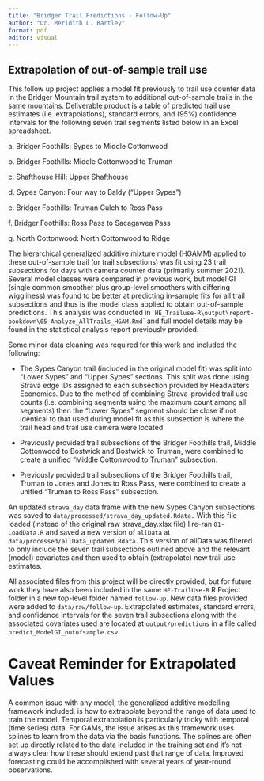 ```yaml
---
title: "Bridger Trail Predictions - Follow-Up"
author: "Dr. Meridith L. Bartley"
format: pdf
editor: visual
---
```


## Extrapolation of out-of-sample trail use 

This follow up project applies a model fit previously to trail use counter data in the Bridger Mountain trail system to additional out-of-sample trails in the same mountains. Deliverable product is a table of predicted trail use estimates (i.e. extrapolations), standard errors, and (95%) confidence intervals for the following seven trail segments listed below in an Excel spreadsheet.

a\. Bridger Foothills: Sypes to Middle Cottonwood

b\. Bridger Foothills: Middle Cottonwood to Truman

c\. Shafthouse Hill: Upper Shafthouse

d\. Sypes Canyon: Four way to Baldy ("Upper Sypes")

e\. Bridger Foothills: Truman Gulch to Ross Pass

f\. Bridger Foothills: Ross Pass to Sacagawea Pass

g\. North Cottonwood: North Cottonwood to Ridge

The hierarchical generalized additive mixture model (HGAMM) applied to these out-of-sample trail (or trail subsections) was fit using 23 trail subsections for days with camera counter data (primarily summer 2021). Several model classes were compared in previous work, but model GI (single common smoother plus group-level smoothers with differing wiggliness) was found to be better at predicting in-sample fits for all trail subsections and thus is the model class applied to obtain out-of-sample predictions. This analysis was conducted in \``HE_Trailuse-R\output\report-bookdown\05-Analyze_AllTrails_HGAM.Rmd`\` and full model details may be found in the statistical analysis report previously provided.

Some minor data cleaning was required for this work and included the following:

-   The Sypes Canyon trail (included in the original model fit) was split into "Lower Sypes" and "Upper Sypes" sections. This split was done using Strava edge IDs assigned to each subsection provided by Headwaters Economics. Due to the method of combining Strava-provided trail use counts (i.e. combining segments using the maximum count among all segments) then the "Lower Sypes" segment should be close if not identical to that used during model fit as this subsection is where the trail head and trail use camera were located.

-   Previously provided trail subsections of the Bridger Foothills trail, Middle Cottonwood to Bostwick and Bostwick to Truman, were combined to create a unified "Middle Cottonwood to Truman" subsection.

-   Previously provided trail subsections of the Bridger Foothills trail, Truman to Jones and Jones to Ross Pass, were combined to create a unified "Truman to Ross Pass" subsection.

An updated `strava_day` data frame with the new Sypes Canyon subsections was saved to `data/processed/strava_day_updated.Rdata.` With this file loaded (instead of the original raw strava_day.xlsx file) I re-ran `01-LoadData.R` and saved a new version of `allData` at `data/processed/allData_updated.Rdata`. This version of allData was filtered to only include the seven trail subsections outlined above and the relevant (model) covariates and then used to obtain (extrapolate) new trail use estimates.

All associated files from this project will be directly provided, but for future work they have also been included in the same `HE-TrailUse-R` R Project folder in a new top-level folder named `follow-up`. New data files provided were added to `data/raw/follow-up`. Extrapolated estimates, standard errors, and confidence intervals for the seven trail subsections along with the associated covariates used are located at `output/predictions` in a file called `predict_ModelGI_outofsample.csv`.

# Caveat Reminder for Extrapolated Values 

A common issue with any model, the generalized additive modelling framework included, is how to extrapolate beyond the range of data used to train the model. Temporal extrapolation is particularly tricky with temporal (time series) data. For GAMs, the issue arises as this framework uses splines to learn from the data via the basis functions. The splines are often set up directly related to the data included in the training set and it's not always clear how these should extend past that range of data. Improved forecasting could be accomplished with several years of year-round observations.
